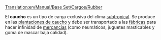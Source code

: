[[Translation:en/Manual/Base Set/Cargos/Rubber]]

{{es/Manual/Base Set/Cargos/Carga| carga  = Caucho
| imagen = en/Manual/Base Set/Rubberplantation.png
| producida =[[es/Manual/Base Set/Industries/Plantación de caucho|Plantación de caucho]]
| aceptada  =[[es/Manual/Base Set/Industries/Fábrica|Fábrica]]
}}
El '''caucho''' es un tipo de carga exclusiva del clima [[es/Manual/Clima|subtropical]]. Se produce en las [[es/Manual/Base Set/Industries/Plantación de caucho|plantaciones de caucho]] y debe ser transportado a las [[es/Manual/Base Set/Industries/Fábrica|fábricas]] para hacer infinidad de [[es/Manual/Base Set/Cargos/Mercancías|mercancías]] (como neumáticos, juguetes masticables y goma de mascar baja calidad).